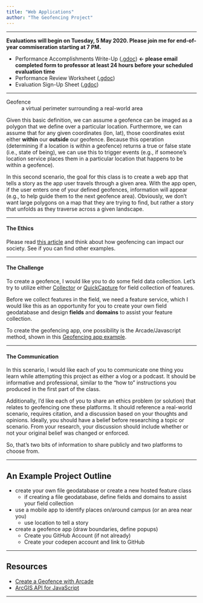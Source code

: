 ```yaml
---
title: "Web Applications"
author: "The Geofencing Project"
---
```


***

**Evaluations will begin on Tuesday, 5 May 2020. Please join me for end-of-year commiseration starting at 7 PM.**

- Performance Accomplishments Write-Up ([.gdoc][pawgdoc]) **&#8592; please email completed form to professor at least 24 hours before your scheduled evaluation time**
- Performance Review Worksheet ([.gdoc][prwgdoc])
- Evaluation Sign-Up Sheet ([.gdoc][esus1])

[esus1]: https://docs.google.com/spreadsheets/d/1_0FP0fRHuniI3wL1UyGTFopvj-Hi6Y4RPPkbMHkJyY0/edit?usp=sharing
[pawgdoc]: https://docs.google.com/document/d/1y7-1g3Z9tL8fBBC9aDsR2ZMHKs1XjuRwEc6tWsdDGro/edit?usp=sharing
[prwgdoc]: https://docs.google.com/document/d/132WVyFJaoyzj_wyNxK9ZMwGgLLnq_FtTw8vWmsNly-s/edit?usp=sharing

***

Geofence
: a virtual perimeter surrounding a real-world area

Given this basic definition, we can assume a geofence can be imaged as a polygon that we define over a particular location.
Furthermore, we can assume that for any given coordinates (lon, lat), those coordinates exist either **within** our **outside** our geofence.
Because this operation (determining if a location is within a geofence) returns a true or false state (i.e., state of being), we can use this to trigger events (e.g., if someone's location service places them in a particular location that happens to be within a geofence).

In this second scenario, the goal for this class is to create a web app that tells a story as the app user travels through a given area.
With the app open, if the user enters one of your defined geofences, information will appear (e.g., to help guide them to the next geofence area).
Obviously, we don't want large polygons on a map that they are trying to find, but rather a story that unfolds as they traverse across a given landscape.

***

#### The Ethics

Please read [this article](https://www.nbcnews.com/news/us-news/google-tracked-his-bike-ride-past-burglarized-home-made-him-n1151761) and think about how geofencing can impact our society.
See if you can find other examples.

***

#### The Challenge

To create a geofence, I would like you to do some field data collection.
Let's try to utilize either [Collector][collector] or [QuickCapture][quickcap] for field collection of features.

Before we collect features in the field, we need a feature service, which I would like this as an opportunity for you to create your own field geodatabase and design **fields** and **domains** to assist your feature collection.

To create the geofencing app, one possibility is the Arcade/Javascript method, shown in this [Geofencing app example][geofexample].

***

#### The Communication

In this scenario, I would like each of you to communicate one thing you learn while attempting this project as either a vlog or a podcast.
It should be informative and professional, similar to the "how to" instructions you produced in the first part of the class.

Additionally, I'd like each of you to share an ethics problem (or solution) that relates to geofencing one these platforms.
It should reference a real-world scenario, requires citation, and a discussion based on your thoughts and opinions.
Ideally, you should have a belief before researching a topic or scenario.
From your research, your discussion should include whether or not your original belief was changed or enforced.

So, that's two bits of information to share publicly and two platforms to choose from.


[collector]: https://www.esri.com/en-us/arcgis/products/collector-for-arcgis/overview
[geofexample]: https://developers.arcgis.com/javascript/3/samples/streamlayer_arcade_geofence/
[quickcap]: https://www.esri.com/en-us/arcgis/products/arcgis-quickcapture/overview

***

## An Example Project Outline

* create your own file geodatabase or create a new hosted feature class
  - if creating a file geodatabase, define fields and domains to assist your field collection
* use a mobile app to identify places on/around campus (or an area near you)
  - use location to tell a story
* create a geofence app (draw boundaries, define popups)
    - Create you GitHub Account (if not already)
    - Create your codepen account and link to GitHub

***

## Resources

- [Create a Geofence with Arcade](https://developers.arcgis.com/javascript/3/jssamples/streamlayer_arcade_geofence.html)
- [ArcGIS API for JavaScript](https://developers.arcgis.com/javascript/)


***
